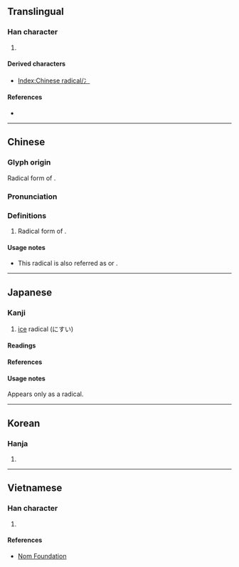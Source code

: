 {{also|氷|氵|ソ|ン|疒|仌}}
{{character info/new}}
==Translingual==
{{stroke order|type=animate}}

===Han character===
{{Han char|rn=15|rad=冫|as=00|sn=2|four=3010.0|canj=IM|ids=⿱丶㇀}}
# {{mul-kangxi radical-def}}

====Derived characters====
* [[Index:Chinese radical/冫]]

====References====
* {{Han ref|kx=0131.150|dkj=01607|dj=0294.110|hdz=10295.010|uh=51AB|ud=20907}}

----

==Chinese==
{{zh-forms}}

===Glyph origin===
{{Han etym}}
Radical form of {{l|zh|仌}}.

===Pronunciation===
{{zh-pron
|m=bīng
|c=bing1
|h=pfs=pên
|mn=peng
|w=
|mc=y
|oc=y
|ma=|ma2=
|cat=
}}

===Definitions===
{{zh-hanzi}}

# Radical form of {{l|zh|仌}}.

====Usage notes====
* This radical is also referred as {{zh-l|兩點水}} or {{zh-l|冰字旁}}.

----

==Japanese==

===Kanji===
{{ja-kanji|grade=r|rs=冫00}}

# [[ice]] radical (にすい)

====Readings====
{{ja-readings
|goon=ひょう<ひよう
|kanon=ひょう<ひよう
|kun=こおり-<こほり-,にすい-<にすゐ-
}}

====References====
{{ja-kref
|jis=5152
|ku=4950
|shift=9971
|euc=D1D2
|freq=''radical''
|nelson=''not listed''
|newnelson=409
|halpern=1923
|kld=''not listed''
|heisig=''not listed''
|tuttle=2b0.1
}}

====Usage notes====
Appears only as a radical.

----

==Korean==

===Hanja===
{{ko-hanja|hangeul=빙|rv=bing|mr=ping|y=ping|eumhun=얼음|ehrv=eoreum}}

# {{rfdef|ko|sort=冫00}}

----

==Vietnamese==

===Han character===
{{vi-hantu|[[băng]]|rs=冫00}}

# {{rfdef|vi|sort=冫00}}

====References====
* [http://nomfoundation.org/common/nom_details.php?codepoint=51ab Nom Foundation]